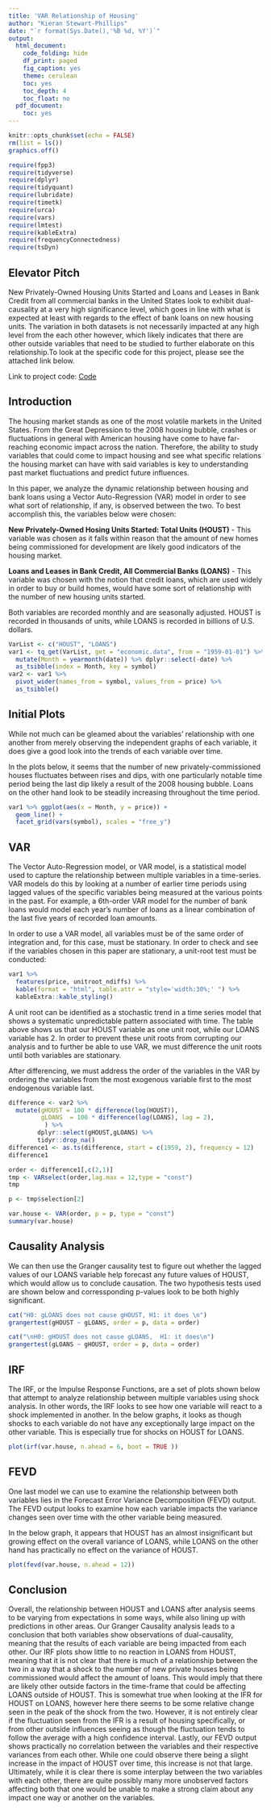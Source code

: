 ```yaml
---
title: 'VAR Relationship of Housing'
author: "Kieran Stewart-Phillips"
date: "`r format(Sys.Date(),'%B %d, %Y')`"
output:
  html_document:
    code_folding: hide
    df_print: paged
    fig_caption: yes
    theme: cerulean
    toc: yes
    toc_depth: 4
    toc_float: no
  pdf_document:
    toc: yes
---
```

```r
knitr::opts_chunk$set(echo = FALSE)
rm(list = ls())
graphics.off()
```

```r
require(fpp3)
require(tidyverse)
require(dplyr)
require(tidyquant)
require(lubridate)
require(timetk)
require(urca)
require(vars)
require(lmtest)
require(kableExtra)
require(frequencyConnectedness)
require(tsDyn)
```
## Elevator Pitch

New Privately-Owned Housing Units Started and Loans and Leases in Bank Credit from all commercial banks in the United States look to exhibit dual-causality at a very high significance level, which goes in line with what is expected at least with regards to the effect of bank loans on new housing units. The variation in both datasets is not necessarily impacted at any high level from the each other however, which likely indicates that there are other outside variables that need to be studied to further elaborate on this relationship.To look at the specific code for this project, please see the attached link below. 

Link to project code: [Code](https://kieranstewart-phillips.github.io/projects.html)

## Introduction

The housing market stands as one of the most volatile markets in the United States. From the Great Depression to the 2008 housing bubble, crashes or fluctuations in general with American housing have come to have far-reaching economic impact across the nation. Therefore, the ability to study variables that could come to impact housing and see what specific relations the housing market can have with said variables is key to understanding past market fluctuations and predict future influences. 

In this paper, we analyze the dynamic relationship between housing and bank loans using a Vector Auto-Regression (VAR) model in order to see what sort of relationship, if any, is observed between the two. To best accomplish this, the variables below were chosen:

**New Privately-Owned Hosing Units Started: Total Units (HOUST)** - This variable was chosen as it falls within reason that the amount of new homes being commissioned for development are likely good indicators of the housing market.

**Loans and Leases in Bank Credit, All Commercial Banks (LOANS)** - This variable was chosen with the notion that credit loans, which are used widely in order to buy or build homes, would have some sort of relationship with the number of new housing units started.

Both variables are recorded monthly and are seasonally adjusted. HOUST is recorded in thousands of units, while LOANS is recorded in billions of U.S. dollars.

```r
VarList <- c("HOUST", "LOANS")
var1 <- tq_get(VarList, get = "economic.data", from = "1959-01-01") %>%
  mutate(Month = yearmonth(date)) %>% dplyr::select(-date) %>%
  as_tsibble(index = Month, key = symbol)
var2 <- var1 %>%
  pivot_wider(names_from = symbol, values_from = price) %>%
  as_tsibble()
```

## Initial Plots

While not much can be gleamed about the variables' relationship with one another from merely observing the independent graphs of each variable, it does give a good look into the trends of each variable over time.

In the plots below, it seems that the number of new privately-commissioned houses fluctuates between rises and dips, with one particularly notable time period being the last dip likely a result of the 2008 housing bubble. Loans on the other hand look to be steadily increasing throughout the time period. 

```r
var1 %>% ggplot(aes(x = Month, y = price)) +
  geom_line() +
  facet_grid(vars(symbol), scales = "free_y") 
```

## VAR

The Vector Auto-Regression model, or VAR model, is a statistical model used to capture the relationship between multiple variables in a time-series. VAR models do this by looking at a number of earlier time periods using lagged values of the specific variables being measured at the various points in the past. For example, a 6th-order VAR model for the number of bank loans would model each year's number of loans as a linear combination of the last five years of recorded loan amounts.

In order to use a VAR model, all variables must be of the same order of integration and, for this case, must be stationary. In order to check and see if the variables chosen in this paper are stationary, a unit-root test must be conducted:

```r
var1 %>% 
  features(price, unitroot_ndiffs) %>% 
  kable(format = "html", table.attr = "style='width:30%;' ") %>% 
  kableExtra::kable_styling()
```

A unit root can be identified as a stochastic trend in a time series model that shows a systematic unpredictable pattern associated with time. The table above shows us that our HOUST variable as one unit root, while our LOANS variable has 2. In order to prevent these unit roots from corrupting our analysis and to further be able to use VAR, we must difference the unit roots until both variables are stationary.

After differencing, we must address the order of the variables in the VAR by ordering the variables from the most exogenous variable first to the most endogenous variable last. 

```r
difference <- var2 %>%
  mutate(gHOUST = 100 * difference(log(HOUST)), 
         gLOANS  = 100 * difference(log(LOANS), lag = 2),
          ) %>% 
        dplyr::select(gHOUST,gLOANS) %>% 
        tidyr::drop_na() 
difference1 <- as.ts(difference, start = c(1959, 2), frequency = 12)
difference1
```

```r
order <- difference1[,c(2,1)]
tmp <- VARselect(order,lag.max = 12,type = "const")
tmp
```

```r
p <- tmp$selection[2]
```

```r
var.house <- VAR(order, p = p, type = "const")
summary(var.house)
```
## Causality Analysis

We can then use the Granger causality test to figure out whether the lagged values of our LOANS variable help forecast any future values of HOUST, which would allow us to conclude causation. The two hypothesis tests used are shown below and corressponding p-values look to be both highly significant. 

```r
cat("H0: gLOANS does not cause gHOUST, H1: it does \n")
grangertest(gHOUST ~ gLOANS, order = p, data = order)

cat("\nH0: gHOUST does not cause gLOANS,  H1: it does\n")
grangertest(gLOANS ~ gHOUST, order = p, data = order)
```

## IRF

The IRF, or the Impulse Response Functions, are a set of plots shown below that attempt to analyze relationship between multiple variables using shock analysis. In other words, the IRF looks to see how one variable will react to a shock implemented in another. 
In the below graphs, it looks as though shocks to each variable do not have any exceptionally large impact on the other variable. This is especially true for shocks on HOUST for LOANS. 

```r
plot(irf(var.house, n.ahead = 6, boot = TRUE ))
```

## FEVD

One last model we can use to examine the relationship between both variables lies in the Forecast Error Variance Decomposition (FEVD) output. The FEVD output looks to examine how each variable impacts the variance changes seen over time with the other variable being measured. 

In the below graph, it appears that HOUST has an almost insignificant but growing effect on the overall variance of LOANS, while LOANS on the other hand has practically no effect on the variance of HOUST.

```r
plot(fevd(var.house, n.ahead = 12))
```

## Conclusion

Overall, the relationship between HOUST and LOANS after analysis seems to be varying from expectations in some ways, while also lining up with predictions in other areas. Our Granger Causality analysis leads to a conclusion that both variables show observations of dual-causality, meaning that the results of each variable are being impacted from each other. Our IRF plots show little to no reaction in LOANS from HOUST, meaning that it is not clear that there is much of a relationship between the two in a way that a shock to the number of new private houses being commissioned would affect the amount of loans. This would imply that there are likely other outside factors in the time-frame that could be affecting LOANS outside of HOUST. This is somewhat true when looking at the IFR for HOUST on LOANS, however here there seems to be some relative change seen in the peak of the shock from the two. However, it is not entirely clear if the fluctuation seen from the IFR is a result of housing specifically, or from other outside influences seeing as though the fluctuation tends to follow the average with a high confidence interval. Lastly, our FEVD output shows practically no correlation between the variables and their respective variances from each other. While one could observe there being a slight increase in the impact of HOUST over time, this increase is not that large. Ultimately, while it is clear there is  some interplay between the two variables with each other, there are quite possibly many more unobserved factors affecting both that one would be unable to make a strong claim about any impact one way or another on the variables.